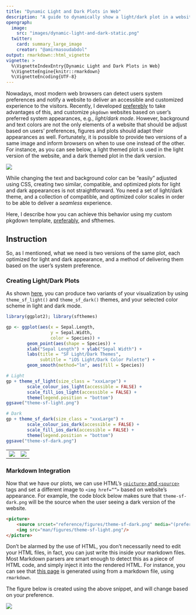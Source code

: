 ```yaml
---
title: "Dynamic Light and Dark Plots in Web"
description: "A guide to dynamically show a light/dark plot in a website based on the user's preference."
opengraph:
  image: 
    src: "images/dynamic-light-and-dark-static.png"
  twitter:
    card: summary_large_image
    creator: "@amirmasoudabdol"
output: rmarkdown::html_vignette
vignette: >
  %\VignetteIndexEntry{Dynamic Light and Dark Plots in Web}
  %\VignetteEngine{knitr::rmarkdown}
  %\VignetteEncoding{UTF-8}
---
```


Nowadays, most modern web browsers can detect users system preferences and notify a website to deliver an accessible and customized experience to the visitors. Recently, I developed [preferebly](https://amirmasoudabdol.github.io/preferably) to take advantages of this, and customize `pkgdown` websites based on user's preferred system appearances, e.g., *light/dark mode*. However, background and text colors are not the only elements of a website that should be adjust based on users’ preferences, figures and plots should adapt their appearances as well. Fortunately, it is possible to provide two versions of a same image and inform browsers on when to use one instead of the other. For instance, as you can see below, a light themed plot is used in the light version of the website, and a dark themed plot in the dark version.

![](images/dynamic-light-and-dark-static.png)

While changing the text and background color can be “easily” adjusted using CSS, creating two similar, compatible, and optimized plots for light and dark appearances is not straightforward. You need a set of light/dark theme, and a collection of compatible, and optimized color scales in order to be able to deliver a *seamless* experience. 

Here, I describe how you can achieve this behavior using my custom pkgdown template, [preferably](https://amirmasoudabdol.github.io/preferably), and sfthemes.

## Instruction

So, as I mentioned, what we need is two versions of the same plot, each optimized for light and dark appearance, and a method of delivering them based on the user’s system preference.

### Creating Light/Dark Plots

As shown [here](../../index.html#light-and-dark-themes), you can produce two variants of your visualization by using `theme_sf_light()` and `theme_sf_dark()` themes, and your selected color scheme in light and dark mode.

```R
library(ggplot2); library(sfthemes)

gp <- ggplot(aes(x = Sepal.Length,
                 y = Sepal.Width,
                 color = Species)) +
        geom_point(aes(shape = Species)) + 
        xlab("Sepal Length") + ylab("Sepal Width") +
        labs(title = "SF Light/Dark Themes", 
             subtitle = "iOS Light/Dark Color Palette") +
        geom_smooth(method="lm", aes(fill = Species))

# Light
gp + theme_sf_light(size_class = "xxxLarge") +
        scale_colour_ios_light(accessible = FALSE) +
        scale_fill_ios_light(accessible = FALSE) +
        theme(legend.position = "bottom")
ggsave("theme-sf-light.png")

# Dark
gp + theme_sf_dark(size_class = "xxxLarge") +
        scale_colour_ios_dark(accessible = FALSE) +
        scale_fill_ios_dark(accessible = FALSE) +
        theme(legend.position = "bottom")
ggsave("theme-sf-dark.png")

```

| | |
|--|--|
|![](../man/figures/front-page-sample-light.png) | ![](../man/figures/front-page-sample-dark.png) |

### Markdown Integration

Now that we have our plots, we can use HTML’s [`<picture>` and `<source>`](https://www.w3schools.com/TAgs/att_source_srcset.asp) tags and set a different image to `<img href=“”>` based on website's appearance. For example, the code block below makes sure that `theme-sf-dark.png` will be the source when the user seeing a dark version of the website.

```html
<picture>
    <source srcset="reference/figures/theme-sf-dark.png" media="(prefers-color-scheme: dark)"/>
    <img src="man/figures/theme-sf-light.png"/>
</picture>
```

Don't be alarmed by the use of HTML, you don’t necessarily need to edit your HTML files, in fact, you can just write this inside your markdown files. Most Markdown parsers are smart enough to detect this as a piece of HTML code, and simply inject it into the rendered HTML. For instance, you can see that [this page](https://github.com/amirmasoudabdol/sfthemes/blob/main/vignettes/dynamic_light_and_dark_plots_in_web.Rmd) is generated using from a markdown file, using `rmarkdown`.

The figure below is created using the above snippet, and will change based on your preference.

<picture>
    <source srcset="../reference/figures/front-page-sample-dark.png" media="(prefers-color-scheme: dark)"/>
    <img src="../reference/figures/front-page-sample-light.png"/>
</picture>